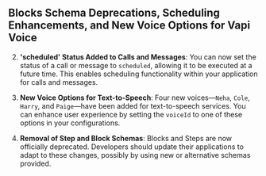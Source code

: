 ## Blocks Schema Deprecations, Scheduling Enhancements, and New Voice Options for Vapi Voice


2. **'scheduled' Status Added to Calls and Messages**: You can now set the status of a call or message to `scheduled`, allowing it to be executed at a future time. This enables scheduling functionality within your application for calls and messages.

3. **New Voice Options for Text-to-Speech**: Four new voices—`Neha`, `Cole`, `Harry`, and `Paige`—have been added for text-to-speech services. You can enhance user experience by setting the `voiceId` to one of these options in your configurations.

3. **Removal of Step and Block Schemas**:
<Warning>Blocks and Steps are now officially deprecated. Developers should update their applications to adapt to these changes, possibly by using new or alternative schemas provided.</Warning>